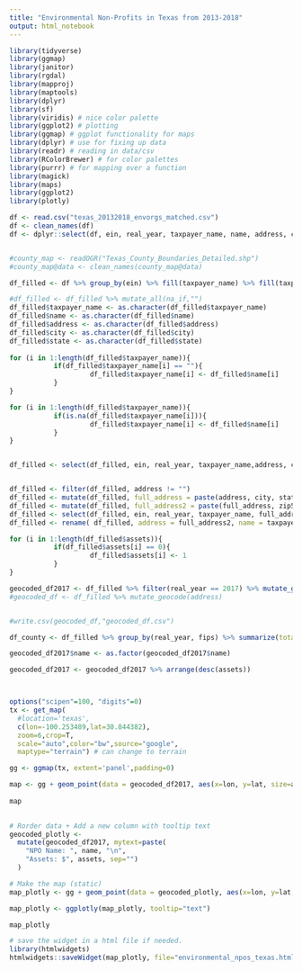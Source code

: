 ```yaml
---
title: "Environmental Non-Profits in Texas from 2013-2018"
output: html_notebook
---
```




```r
library(tidyverse)
library(ggmap)
library(janitor)
library(rgdal)
library(mapproj)
library(maptools)
library(dplyr)
library(sf)
library(viridis) # nice color palette
library(ggplot2) # plotting
library(ggmap) # ggplot functionality for maps
library(dplyr) # use for fixing up data
library(readr) # reading in data/csv
library(RColorBrewer) # for color palettes
library(purrr) # for mapping over a function
library(magick)
library(maps)
library(ggplot2)
library(plotly)

df <- read.csv("texas_20132018_envorgs_matched.csv")
df <- clean_names(df)
df <- dplyr::select(df, ein, real_year, taxpayer_name, name, address, city, state, zip5, fips, assets, income)


#county_map <- readOGR("Texas_County_Boundaries_Detailed.shp")
#county_map@data <- clean_names(county_map@data)
```


```r

df_filled <- df %>% group_by(ein) %>% fill(taxpayer_name) %>% fill(taxpayer_name, .direction = "up") %>% fill(address) %>% fill(address, .direction = "up") %>% fill(city) %>% fill(city, .direction = "up") %>% fill(state) %>% fill(state, .direction = "up")

#df_filled <- df_filled %>% mutate_all(na_if,"")
df_filled$taxpayer_name <- as.character(df_filled$taxpayer_name)
df_filled$name <- as.character(df_filled$name)
df_filled$address <- as.character(df_filled$address)
df_filled$city <- as.character(df_filled$city)
df_filled$state <- as.character(df_filled$state)
          
for (i in 1:length(df_filled$taxpayer_name)){
           if(df_filled$taxpayer_name[i] == ""){        
                    df_filled$taxpayer_name[i] <- df_filled$name[i]              
           }
}

for (i in 1:length(df_filled$taxpayer_name)){
           if(is.na(df_filled$taxpayer_name[i])){        
                    df_filled$taxpayer_name[i] <- df_filled$name[i]              
           }
}


df_filled <- select(df_filled, ein, real_year, taxpayer_name,address, city, state, zip5, fips, assets, income)


df_filled <- filter(df_filled, address != "")
df_filled <- mutate(df_filled, full_address = paste(address, city, state, sep = ", "))
df_filled <- mutate(df_filled, full_address2 = paste(full_address, zip5))
df_filled <- select(df_filled, ein, real_year, taxpayer_name, full_address2, fips, assets, income)
df_filled <- rename( df_filled, address = full_address2, name = taxpayer_name)

for (i in 1:length(df_filled$assets)){
           if(df_filled$assets[i] == 0){        
                    df_filled$assets[i] <- 1              
           }
}
```

```r

geocoded_df2017 <- df_filled %>% filter(real_year == 2017) %>% mutate_geocode(address)
#geocoded_df <- df_filled %>% mutate_geocode(address)


#write.csv(geocoded_df,"geocoded_df.csv")

```

```R

df_county <- df_filled %>% group_by(real_year, fips) %>% summarize(total_assets = sum(assets), total_income = sum(income))

```

```R



geocoded_df2017$name <- as.factor(geocoded_df2017$name)

geocoded_df2017 <- geocoded_df2017 %>% arrange(desc(assets)) 



options("scipen"=100, "digits"=0)
tx <- get_map(
  #location='texas',
  c(lon=-100.253489,lat=30.844382),
  zoom=6,crop=T,
  scale="auto",color="bw",source="google",
  maptype="terrain") # can change to terrain

gg <- ggmap(tx, extent='panel',padding=0) 

map <- gg + geom_point(data = geocoded_df2017, aes(x=lon, y=lat, size=assets, color=assets, alpha=0.5), shape=20, stroke=4) + scale_color_viridis(option="viridis", trans="log", name="Assets in log $", direction = -1) + ggtitle("Distribution of Environmental NPO's in 2017 (By asset size)") +guides(alpha = FALSE, size = FALSE) + theme(legend.position=c(.9,.15) , panel.grid = element_blank(),axis.title.y = element_blank(), axis.title.x = element_blank(), axis.ticks = element_blank(), rect = element_blank(), plot.title = element_text(size= 25, vjust = 1, hjust= 0.1, color = "#060418FF", margin = margin(b = -0.1, t = 0.4, l = 2, unit = "cm")), plot.background = element_rect(fill = "#f5f5f2", color = NA), panel.background = element_rect(fill = "#f5f5f2", color = NA), legend.background = element_rect(fill = "#f5f5f2", color = NA),) + theme_void()
   
map     
        


```

```r

# Rorder data + Add a new column with tooltip text
geocoded_plotly <- 
  mutate(geocoded_df2017, mytext=paste(
    "NPO Name: ", name, "\n", 
    "Assets: $", assets, sep="")
  )

# Make the map (static)
map_plotly <- gg + geom_point(data = geocoded_plotly, aes(x=lon, y=lat, size=assets, color=assets, alpha=0.5, text =mytext), shape=20, stroke=1) + scale_color_viridis(option="viridis", trans="log", name="Assets in log $", direction = -1) + ggtitle("Distribution of Environmental NPO's in 2017 (By asset size)") +guides(alpha = FALSE, size = FALSE) + theme(legend.position=c(.9,.15) , panel.grid = element_blank(),axis.title.y = element_blank(), axis.title.x = element_blank(), axis.ticks = element_blank(), rect = element_blank(), plot.title = element_text(size= 25, vjust = 1, hjust= 0.1, color = "#060418FF", margin = margin(b = -0.1, t = 0.4, l = 2, unit = "cm")), plot.background = element_rect(fill = "#f5f5f2", color = NA), panel.background = element_rect(fill = "#f5f5f2", color = NA), legend.background = element_rect(fill = "#f5f5f2", color = NA),) + theme_void()

map_plotly <- ggplotly(map_plotly, tooltip="text")

map_plotly

# save the widget in a html file if needed.
library(htmlwidgets)
htmlwidgets::saveWidget(map_plotly, file="environmental_npos_texas.html", selfcontained = FALSE)

```